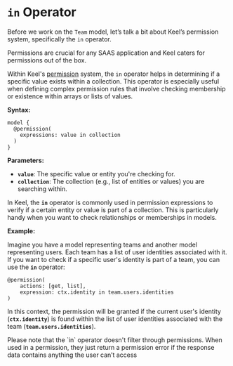 
# `in` Operator

Before we work on the `Team` model, let’s talk a bit about Keel’s permission system, specifically the `in` operator.

Permissions are crucial for any SAAS application and Keel caters for permissions out of the box.

Within Keel's [permission](https://docs.keel.so/permissions#many-to-many-relationships) system, the `in` operator helps in determining if a specific value exists within a collection. This operator is especially useful when defining complex permission rules that involve checking membership or existence within arrays or lists of values.

**Syntax:**

```keel {3}
model {
  @permission(
    expressions: value in collection
  )
}
```

**Parameters:**

- **`value`**: The specific value or entity you're checking for.
- **`collection`**: The collection (e.g., list of entities or values) you are searching within.

In Keel, the **`in`** operator is commonly used in permission expressions to verify if a certain entity or value is part of a collection. This is particularly handy when you want to check relationships or memberships in models.

**Example:**

Imagine you have a model representing teams and another model representing users. Each team has a list of user identities associated with it. If you want to check if a specific user's identity is part of a team, you can use the **`in`** operator:

```keel
@permission(
    actions: [get, list],
    expression: ctx.identity in team.users.identities
)
```

In this context, the permission will be granted if the current user's identity (**`ctx.identity`**) is found within the list of user identities associated with the team (**`team.users.identities`**).

<Callout type="info" emoji="💡">
  Please note that the `in` operator doesn't filter through permissions. When used in a permission, they just return a permission error if the response data contains anything the user can’t access
</Callout>
